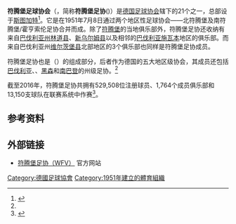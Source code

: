 {{noteTA|G1=足球|G2=德甲|G3=德乙|G4=uefa|G5=地名}}
{{Infobox Organization
|name         = 符腾堡足球协会
|original_name    = {{lang|de|Württembergischer Fußball-Verband}}
|image        = WFV-Logo.png
|image_border =
|size         = 120
|caption      = 
|abbreviation = 符腾堡足协({{lang|de|WFV}})
|motto        = 
|formation    = 1951年7月8日
|type         = 足球协会
|headquarters = {{flag|Baden-Württemberg}}[[斯图加特|斯图加特]]
|location     = 
|coords       = 
|membership   = 529,508人<small>（2016年）</small>
|leader_title = [[主席|主席]]
|leader_name  = 马蒂亚斯·薛克
|parent_organization = {{link-de|南德足球协会|Süddeutscher Fußball-Verband}}
|website      = [http://www.wuerttfv.de www.wuerttfv.de]
}}
'''符腾堡足球协会'''（{{lang-de|'''Württembergischer Fußball-Verband'''}}，简称'''符腾堡足协'''({{lang|de|'''WFV'''}})）是[[德国足球协会|德国足球协会]]辖下的21个{{link-de|德国足协地区及州级协会列表|Liste der Regional- und Landesverbände des Deutschen Fußball-Bundes|州级协会}}之一，总部设于[[斯图加特|斯图加特]]<ref name="Regional" >{{cite web|url=http://www.dfb.de/verbandsstruktur/landes-regionalverbaende|title=Regional- und Landesverbände|publisher=[[德国足球协会|Deutscher Fußball-Bund]]|accessdate=2011-07-29|archive-date=2014-09-03|archive-url=https://web.archive.org/web/20140903123851/http://www.dfb.de/verbandsstruktur/landes-regionalverbaende|dead-url=no}}</ref>。它是在1951年7月8日通过两个地区性足球协会——北符腾堡及南符腾堡/霍亨索伦足协合并而成。除了[[符腾堡|符腾堡]]的当地俱乐部外，符腾堡足协还收纳有来自[[巴伐利亚州|巴伐利亚州]][[林道县|林道县]]、[[新乌尔姆县|新乌尔姆县]]以及相邻的[[施瓦本行政区|巴伐利亚施瓦本]]地区的俱乐部。而来自巴伐利亚州[[维尔茨堡县|维尔茨堡县]]北部地区{{link-de|霍恩洛赫|Hohenlohe}}的3个俱乐部也同样是符腾堡足协成员。

符腾堡足协也是{{link-de|南德足球协会|Süddeutscher Fußball-Verband}}（{{lang|de|''SFV''}}）的组成部分，后者作为德国的五大地区级协会，其成员还包括[[巴伐利亚足球协会|巴伐利亚]]、{{link-de|巴登足球协会|Badischer Fußballverband|巴登}}、[[黑森足球协会|黑森]]和[[南巴登足球协会|南巴登]]的州级足协。<ref name="Regional" />

截至2016年，符腾堡足协共拥有529,508位注册球员、1,764个成员俱乐部和13,150支球队在联赛系统中作赛<ref name="Members" >{{cite web |url=http://www.dfb.de/fileadmin/_dfbdam/113011-Mitgliederstatistik_2016.pdf |title=Mitglieder-Statistik 2016 |publisher=[[德国足球协会|Deutscher Fußball-Bund]] |access-date=2016-08-31 |archive-date=2016-08-07 |archive-url=https://web.archive.org/web/20160807024836/http://www.dfb.de/fileadmin/_dfbdam/113011-Mitgliederstatistik_2016.pdf |dead-url=no }}</ref>。

==参考资料==
{{reflist}}

== 外部链接 ==
* [http://www.wuerttfv.de/ 符腾堡足协（WFV）] {{Wayback|url=http://www.wuerttfv.de/ |date=20210224211231 }}官方网站

[[Category:德國足球協會|Category:德國足球協會]]
[[Category:1951年建立的體育組織|Category:1951年建立的體育組織]]